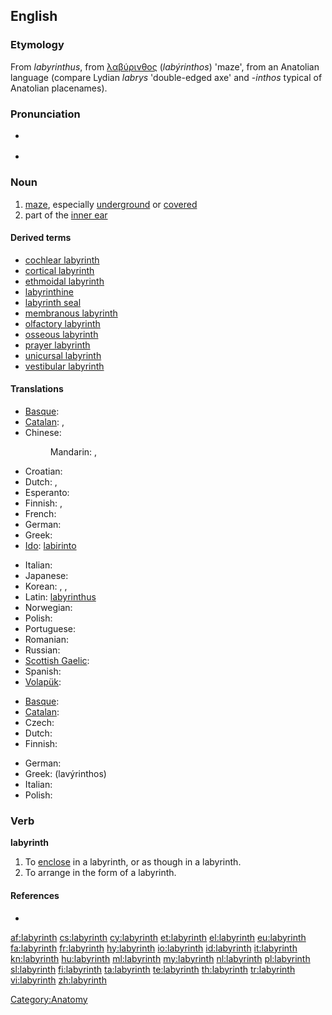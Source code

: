 {{also|Labyrinth}}
==English==
{{wikipedia}}

===Etymology===
From {{etyl|la|en}} ''labyrinthus'', from {{etyl|grc|en}} [[λαβύρινθος]] (''labýrinthos'') 'maze', from an Anatolian language (compare Lydian ''labrys'' 'double-edged axe' and -''inthos'' typical of Anatolian placenames).

===Pronunciation===
* {{a|UK}} {{IPA|/ˈlæb.(ə)ɹ.ɪnθ/|/ˈlæb.ɪ.ɹɪnθ/}}
* {{a|US}} {{IPA|/ˈlæb.ɚ.ɪnθ/|/ˈlæb.ɹɪnθ/}}

===Noun===
{{en-noun}}

# [[maze]], especially [[underground]] or [[covered]]
# part of the [[inner ear]]

====Derived terms====
* [[cochlear labyrinth]]
* [[cortical labyrinth]]
* [[ethmoidal labyrinth]]
* [[labyrinthine]]
* [[labyrinth seal]]
* [[membranous labyrinth]]
* [[olfactory labyrinth]]
* [[osseous labyrinth]]
* [[prayer labyrinth]]
* [[unicursal labyrinth]]
* [[vestibular labyrinth]]

====Translations====
{{trans-top|maze}}
* [[Basque]]: {{t+|eu|labirinto|xs=Basque}}
* [[Catalan]]: {{t+|ca|laberint|m}},  {{t+|ca|dèdal|m}}
* Chinese:
*: Mandarin: {{t-|cmn|迷宮|sc=Hani}}, {{t-|cmn|迷宫|tr=mígōng|sc=Hani}}
* Croatian: {{t-|hr|labirint}}
* Dutch: {{t+|nl|doolhof|m}}, {{t+|nl|labyrint|n}}
* Esperanto: {{t-|eo|labirinto|xs=Esperanto}}
* Finnish: {{t+|fi|labyrintti}}, {{t+|fi|sokkelo}}
* French: {{t+|fr|labyrinthe|m}}
* German: {{t+|de|Labyrinth|n}}
* Greek: {{t+|el|λαβύρινθος|m|tr=lavirinthos}}
* [[Ido]]: [[labirinto]]
{{trans-mid}}
* Italian: {{t+|it|labirinto|m}}
* Japanese: {{t|ja|迷路|tr=めいろ, meiro|sc=Jpan}}
* Korean: {{t+|ko|미로|sc=Hang}}, {{t|ko|미로|tr=miro|sc=Kore}}, {{t|ko|迷路|sc=Kore}}
* Latin: [[labyrinthus]]
* Norwegian: {{t+|no|labyrint|m}}
* Polish: {{t+|pl|labirynt|m}}
* Portuguese: {{t+|pt|labirinto|m}}
* Romanian: {{t-|ro|labirint}}
* Russian: {{t|ru|лабиринт|m|tr=labirínt|sc=Cyrl}}
* [[Scottish Gaelic]]: {{t|gd|ioma-shlighe|f}}
* Spanish: {{t+|es|laberinto|m}}
* [[Volapük]]: {{t|vo|labüren}}
{{trans-bottom}}

{{trans-top|part of inner ear}}
* [[Basque]]: {{t+|eu|labirinto|xs=Basque}}
* [[Catalan]]: {{t+|ca|laberint|m}}
* Czech: {{t-|cs|labyrint|m}}
* Dutch: {{t+|nl|labyrint|n}}
* Finnish: {{t+|fi|labyrintti}}
{{trans-mid}}
* German: {{t+|de|Labyrinth|n}}
* Greek: {{t+|el|λαβύρινθος|m}} (lavýrinthos)
* Italian: {{t+|it|labirinto|m}}
* Polish: {{t-|pl|błędnik|m}}
{{trans-bottom}}

===Verb===
'''labyrinth'''

# To [[enclose]] in a labyrinth, or as though in a labyrinth.
# To arrange in the form of a labyrinth.

====References====
* {{R:OED2}}

[[Category:Anatomy]]

[[af:labyrinth]]
[[cs:labyrinth]]
[[cy:labyrinth]]
[[et:labyrinth]]
[[el:labyrinth]]
[[eu:labyrinth]]
[[fa:labyrinth]]
[[fr:labyrinth]]
[[hy:labyrinth]]
[[io:labyrinth]]
[[id:labyrinth]]
[[it:labyrinth]]
[[kn:labyrinth]]
[[hu:labyrinth]]
[[ml:labyrinth]]
[[my:labyrinth]]
[[nl:labyrinth]]
[[pl:labyrinth]]
[[sl:labyrinth]]
[[fi:labyrinth]]
[[ta:labyrinth]]
[[te:labyrinth]]
[[th:labyrinth]]
[[tr:labyrinth]]
[[vi:labyrinth]]
[[zh:labyrinth]]